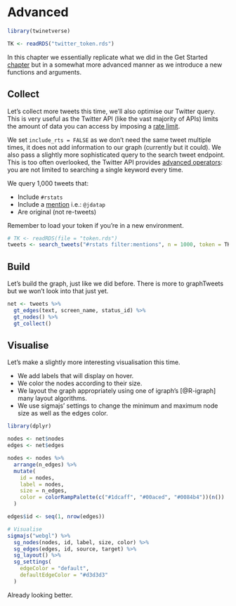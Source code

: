 # Advanced {#advanced}

```r
library(twinetverse)

TK <- readRDS("twitter_token.rds")
```

In this chapter we essentially replicate what we did in the Get Started [chapter](get-started) but in a somewhat more advanced manner as we introduce a new functions and arguments.

## Collect

Let's collect more tweets this time, we'll also optimise our Twitter query. This is very useful as the Twitter API (like the vast majority of APIs) limits the amount of data you can access by imposing a [rate limit](https://developer.twitter.com/en/docs/basics/rate-limiting.html).

We set `include_rts = FALSE` as we don't need the same tweet multiple times, it does not add information to our graph (currently but it could). We also pass a slightly more sophisticated query to the search tweet endpoint. This is too often overlooked, the Twitter API provides [advanced operators](https://developer.twitter.com/en/docs/tweets/search/guides/standard-operators.html): you are not limited to searching a single keyword every time.

We query 1,000 tweets that:

- Include `#rstats`
- Include a [mention](https://help.twitter.com/en/using-twitter/mentions-and-replies) i.e.: `@jdatap`
- Are original (not re-tweets)

Remember to load your token if you're in a new environment.

```r
# TK <- readRDS(file = "token.rds")
tweets <- search_tweets("#rstats filter:mentions", n = 1000, token = TK, include_rts = FALSE)
```

## Build

Let's build the graph, just like we did before. There is more to graphTweets but we won't look into that just yet.

```r
net <- tweets %>% 
  gt_edges(text, screen_name, status_id) %>% 
  gt_nodes() %>% 
  gt_collect()
```

## Visualise

Let's make a slightly more interesting visualisation this time.

* We add labels that will display on hover.
* We color the nodes according to their size.
* We layout the graph appropriately using one of igraph's [@R-igraph] many layout algorithms.
* We use sigmajs' settings to change the minimum and maximum node size as well as the edges color.

```r
library(dplyr)

nodes <- net$nodes
edges <- net$edges

nodes <- nodes %>% 
  arrange(n_edges) %>% 
  mutate(
    id = nodes,
    label = nodes,
    size = n_edges,
    color = colorRampPalette(c("#1dcaff", "#00aced", "#0084b4"))(n())
  )

edges$id <- seq(1, nrow(edges))

# Visualise
sigmajs("webgl") %>% 
  sg_nodes(nodes, id, label, size, color) %>% 
  sg_edges(edges, id, source, target) %>% 
  sg_layout() %>% 
  sg_settings(
    edgeColor = "default",
    defaultEdgeColor = "#d3d3d3"
  )
```

Already looking better.